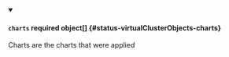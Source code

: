 


<details className="config-field" data-expandable="true" open>
<summary>

#### `charts` <span className="config-field-required" data-required="false">required</span> <span className="config-field-type">object[]</span> <span className="config-field-default"></span> <span className="config-field-enum"></span> {#status-virtualClusterObjects-charts}

Charts are the charts that were applied

</summary>

<PartialChartsreference />


</details>
